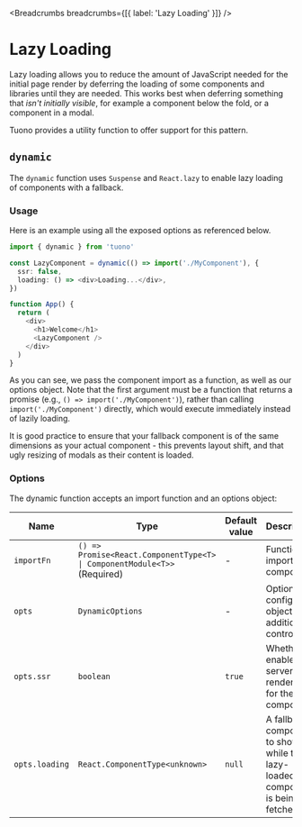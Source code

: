 
<MetaTags
  title="Tuono - Lazy Loading"
  canonical="https://tuono.dev/documentation/core-concepts/lazy-loading"
/>


<Breadcrumbs breadcrumbs={[{ label: 'Lazy Loading' }]} />

# Lazy Loading

Lazy loading allows you to reduce the amount of JavaScript needed for the initial page render by deferring the loading of some components and libraries until they are needed. This works best when deferring something that _isn't initially visible_, for example a component below the fold, or a component in a modal.

Tuono provides a utility function to offer support for this pattern.

## `dynamic`

The `dynamic` function uses `Suspense` and `React.lazy` to enable lazy loading of components with a fallback.

### Usage

Here is an example using all the exposed options as referenced below.

```typescript jsx
import { dynamic } from 'tuono'

const LazyComponent = dynamic(() => import('./MyComponent'), {
  ssr: false,
  loading: () => <div>Loading...</div>,
})

function App() {
  return (
    <div>
      <h1>Welcome</h1>
      <LazyComponent />
    </div>
  )
}
```

As you can see, we pass the component import as a function, as well as our options object. Note that the first argument must be a function that returns a promise (e.g., `() => import('./MyComponent')`), rather than calling `import('./MyComponent')` directly, which would execute immediately instead of lazily loading.

It is good practice to ensure that your fallback component is of the same dimensions as your actual component - this prevents layout shift, and that ugly resizing of modals as their content is loaded.

### Options

The dynamic function accepts an import function and an options object:

| Name           | Type                                                                     | Default value | Description                                                                    |
| -------------- | ------------------------------------------------------------------------ | ------------- | ------------------------------------------------------------------------------ |
| `importFn`     | `() => Promise<React.ComponentType<T> \| ComponentModule<T>>` (Required) | -             | Function to import your component.                                             |
| `opts`         | `DynamicOptions`                                                         | -             | Optional config object for additional control.                                 |
| `opts.ssr`     | `boolean`                                                                | `true`        | Whether to enable server-side rendering for the component.                     |
| `opts.loading` | `React.ComponentType<unknown>`                                           | `null`        | A fallback component to show while the lazy-loaded component is being fetched. |
